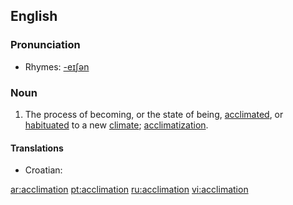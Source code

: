 ==English==

===Pronunciation===
*Rhymes: [[Rhymes:English:-eɪʃǝn|-eɪʃǝn]]

===Noun===
{{en-noun}}

# The process of becoming, or the state of being, [[acclimated]], or [[habituated]] to a new [[climate]]; [[acclimatization]].

====Translations====
*Croatian: {{t-|hr|aklimatiziranje|n}}

[[ar:acclimation]]
[[pt:acclimation]]
[[ru:acclimation]]
[[vi:acclimation]]